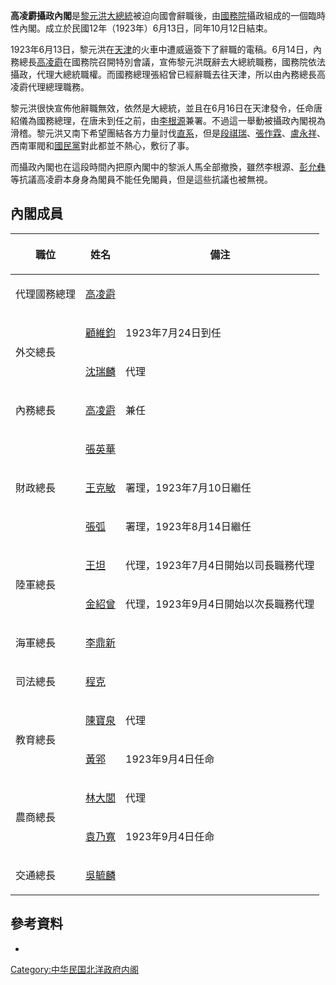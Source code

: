 '''高凌霨攝政內閣'''是[[黎元洪|黎元洪]][[中華民國大總統|大總統]]被迫向國會辭職後，由[[中華民國國務院|國務院]]攝政組成的一個臨時性內閣。成立於民國12年（1923年）6月13日，同年10月12日結束。

1923年6月13日，黎元洪在[[天津|天津]]的火車中遭威逼簽下了辭職的電稿。6月14日，內務總長[[高凌霨|高凌霨]]在國務院召開特別會議，宣佈黎元洪既辭去大總統職務，國務院依法攝政，代理大總統職權。而國務總理張紹曾已經辭職去往天津，所以由內務總長高凌霨代理總理職務。

黎元洪很快宣佈他辭職無效，依然是大總統，並且在6月16日在天津發令，任命唐紹儀為國務總理，在唐未到任之前，由[[李根源|李根源]]兼署。不過這一舉動被攝政內閣視為滑稽。黎元洪又南下希望團結各方力量討伐[[直系軍閥|直系]]，但是[[段祺瑞|段祺瑞]]、[[張作霖|張作霖]]、[[盧永祥|盧永祥]]、西南軍閥和[[國民黨|國民黨]]對此都並不熱心，敷衍了事。

而攝政內閣也在這段時間內把原內閣中的黎派人馬全部撤換，雖然李根源、[[彭允彝|彭允彝]]等抗議高凌霨本身身為閣員不能任免閣員，但是這些抗議也被無視。

==內閣成員==
{| class="wikitable" border="1" cellspacing="0" cellpadding="1"
|-
! style="white-space:nowrap" |職位!!姓名!!備注
|-
!代理國務總理
|[[高凌霨|高凌霨]]
|-
!rowspan="2"|外交總長
|[[顧維鈞|顧維鈞]]||1923年7月24日到任
|-
|[[沈瑞麟|沈瑞麟]]||代理
|-
!內務總長
|[[高凌霨|高凌霨]]||兼任
|-
!rowspan="3"|財政總長
|[[張英華_(1886年)|張英華]]
|-
|[[王克敏|王克敏]]||署理，1923年7月10日繼任
|-
|[[張弧|張弧]]||署理，1923年8月14日繼任
|-
!rowspan="2"|陸軍總長
|[[王坦|王坦]]||代理，1923年7月4日開始以司長職務代理
|-
|[[金紹曾|金紹曾]]||代理，1923年9月4日開始以次長職務代理
|-
!海軍總長
|[[李鼎新|李鼎新]]
|-
!司法總長
|[[程克_(1878年)|程克]]
|-
!rowspan="2"|教育總長
|[[陳寶泉|陳寶泉]]||代理
|-
|[[黃郛|黃郛]]||1923年9月4日任命
|-
!rowspan="2"|農商總長
|[[林大閭|林大閭]]||代理
|-
|[[袁乃寬|袁乃寬]]||1923年9月4日任命
|-
!交通總長
|[[吳毓麟|吳毓麟]]
|}

==參考資料==
*{{cite book |author=謝彬 |authorlink= |coauthors= |title=民國政黨史 |year=1924 |publisher=上海學術研究會叢書部 |location= |isbn=978-7-101-05531-3 }}

{{北洋時期內閣|張紹曾內閣|高凌霨攝政內閣|1923年6月13日－1923年10月12日|高凌霨臨時內閣}}

{{DEFAULTSORT:Gao Lingwei}}
[[Category:中华民国北洋政府内阁|Category:中华民国北洋政府内阁]]